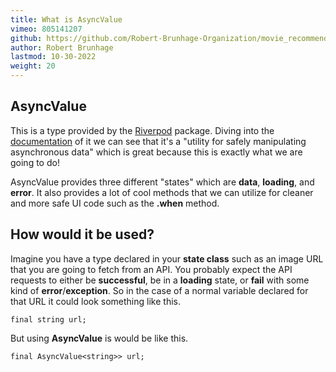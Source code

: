 ```yaml
---
title: What is AsyncValue
vimeo: 805141207
github: https://github.com/Robert-Brunhage-Organization/movie_recommendation_app_course/commits/main
author: Robert Brunhage
lastmod: 10-30-2022
weight: 20
---
```


## AsyncValue

This is a type provided by the [Riverpod](https://riverpod.dev/) package. Diving into the [documentation](https://pub.dev/documentation/riverpod/latest/riverpod/AsyncValue-class.html) of it we can see that it's a "utility for safely manipulating asynchronous data" which is great because this is exactly what we are going to do!

  

AsyncValue provides three different "states" which are **data**, **loading**, and **error**. It also provides a lot of cool methods that we can utilize for cleaner and more safe UI code such as the **.when** method.

  

## How would it be used?

Imagine you have a type declared in your **state class** such as an image URL that you are going to fetch from an API. You probably expect the API requests to either be **successful**, be in a **loading** state, or **fail** with some kind of **error**/**exception**. So in the case of a normal variable declared for that URL it could look something like this.

  

`final string url;`

  

But using **AsyncValue** is would be like this.

  

`final AsyncValue<string>> url;`
